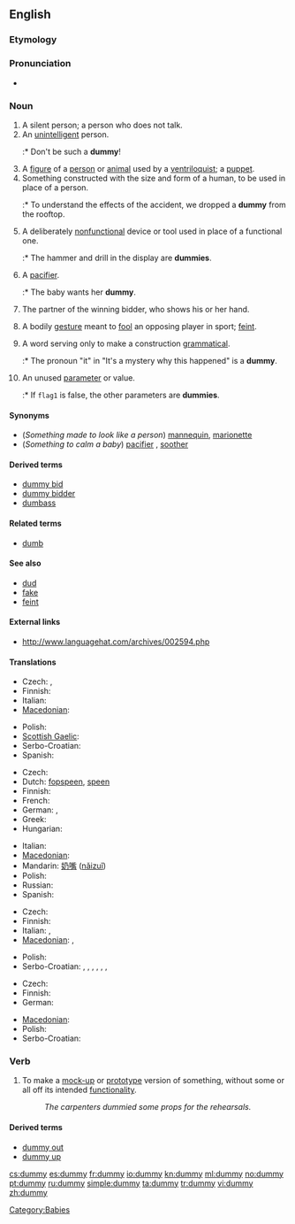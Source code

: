 ==English==

===Etymology===
{{etystub}}

===Pronunciation===
* {{rhymes|ʌmi}}

===Noun===
{{en-noun|dummies}}

# A silent person; a person who does not talk.
# An [[unintelligent]] person.
#:* Don't be such a '''dummy'''!
# A [[figure]] of a [[person]] or [[animal]] used by a [[ventriloquist]]; a [[puppet]].
# Something constructed with the size and form of a human, to be used in place of a person.
#:* To understand the effects of the accident, we dropped a '''dummy''' from the rooftop.
# A deliberately [[nonfunctional]] device or tool used in place of a functional one.
#:* The hammer and drill in the display are '''dummies'''.
# {{context|Australia|NZ|British}} A [[pacifier]].
#:* The baby wants her '''dummy'''.
# {{bridge}} The partner of the winning bidder, who shows his or her hand.
# <!--Dialect?--> A bodily [[gesture]] meant to [[fool]] an opposing player in sport; [[feint]].
# {{linguistics}} A word serving only to make a construction [[grammatical]].
#:* The pronoun "it" in "It's a mystery why this happened" is a '''dummy'''.
# {{programming}} An unused [[parameter]] or value.
#:* If <code>flag1</code> is false, the other parameters are '''dummies'''.

====Synonyms====
* (''Something made to look like a person'') [[mannequin]], [[marionette]]
* (''Something to calm a baby'') [[pacifier]] {{italbrac|US}}, [[soother]] {{italbrac|Canada}}

====Derived terms====
* [[dummy bid]]
* [[dummy bidder]]
* [[dumbass]]

====Related terms====
* [[dumb]]

====See also====
* [[dud]]
* [[fake]]
* [[feint]]

====External links====
* http://www.languagehat.com/archives/002594.php

====Translations====
{{trans-top|a quiet person}}
{{trans-mid}}
{{trans-bottom}}
{{trans-top|something constructed with the size and form of a human}}
* Czech: {{t|cs|figurína|f}},  {{t|cs|panák|m}}
* Finnish: {{t-|fi|mallinukke}}
* Italian: {{t-|it|manichino|m}}
* [[Macedonian]]: {{t-|mk|кукла|f|tr=kúkla}}
{{trans-mid}}
* Polish: {{t+|pl|manekin|m}}
* [[Scottish Gaelic]]: {{qualifier|female}} {{t|gd|breugag|f}}
* Serbo-Croatian: {{tø|sh|maneken|xs=Serbo-Croatian}}
* Spanish: {{t+|es|maniquí|m}}
{{trans-bottom}}

{{trans-top|a pacifier}}
* Czech: {{t-|cs|dudlík|m}}
* Dutch: [[fopspeen]], [[speen]] {{m}}
* Finnish: {{t+|fi|tutti}}
* French: {{t+|fr|suce}}
* German: {{t+|de|Schnuller|m}},  {{t|de|Beruhigungssauger|m}}
* Greek: {{t+|el|πιπίλα|f|tr=pipila}}
* Hungarian: {{t-|hu|cumi}}
{{trans-mid}}
* Italian: {{t+|it|ciuccio|m}}
* [[Macedonian]]: {{t|mk|цуцла|f|tr=cúcla}}
* Mandarin: [[奶嘴]] ([[nǎizuǐ]])
* Polish: {{t+|pl|smoczek|m}}
* Russian: {{t|ru|соска (пустышка)|f|tr=soska (pustyshka)}}
* Spanish: {{t-|es|chupete|m}}
{{trans-bottom}}

{{trans-top|an unintelligent person}}
* Czech: {{t-|cs|hlupák|m}}
* Finnish: {{t+|fi|tollo}}
* Italian: {{t+|it|stupido|m}}, {{t+|it|it|m|alt=scemo}}
* [[Macedonian]]: {{t-|mk|глупак|m|tr=glúpak}},  {{t|mk|глупачка|f|tr=glúpačka}}
{{trans-mid}}
* Polish: {{t+|pl|głupek|m}}
* Serbo-Croatian: {{tø|sh|glupan|xs=Serbo-Croatian}},  {{tø|sh|budala|xs=Serbo-Croatian}},  {{tø|sh|blesan|xs=Serbo-Croatian}},  {{tø|sh|tupan|xs=Serbo-Croatian}},  {{tø|sh|tupavac|xs=Serbo-Croatian}},  {{tø|sh|blentavac|xs=Serbo-Croatian}},  {{tø|sh|blento|xs=Serbo-Croatian}}
{{trans-bottom}}

{{trans-top|nonfunctional device or tool used in place of a functional one}}
* Czech: {{t-|cs|atrapa|f}}
* Finnish: {{t+|fi|malli}}
* German: {{t+|de|Attrappe|f}}
{{trans-mid}}
* [[Macedonian]]: {{t|mk|макета|f|tr=makéta}}
* Polish: {{t-|pl|atrapa|f}}
* Serbo-Croatian: {{tø|sh|atrapa|xs=Serbo-Croatian}}
{{trans-bottom}}

===Verb===
{{en-verb|dummies|dummying|dummied}}

# To make a [[mock-up]] or [[prototype]] version of something, without some or all off its intended [[functionality]].
#: ''The carpenters dummied some props for the rehearsals.''

====Derived terms====
* [[dummy out]]
* [[dummy up]]

[[Category:Babies]]

[[cs:dummy]]
[[es:dummy]]
[[fr:dummy]]
[[io:dummy]]
[[kn:dummy]]
[[ml:dummy]]
[[no:dummy]]
[[pt:dummy]]
[[ru:dummy]]
[[simple:dummy]]
[[ta:dummy]]
[[tr:dummy]]
[[vi:dummy]]
[[zh:dummy]]